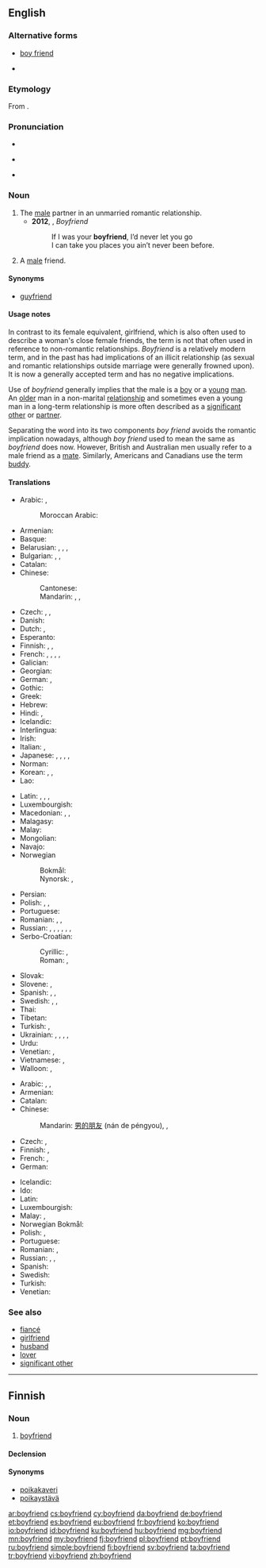 ==English==

===Alternative forms===
* [[boy friend]] {{qualifier|dated}}
* {{l|en|boy-friend}} {{qualifier|dated}}

===Etymology===
From {{compound|en|boy|friend}}.

===Pronunciation===
* {{IPA|/ˈbɔɪ.ˌfrɛnd/|lang=en}}
* {{a|US}} {{IPA|/ˈbɔɪ.ˌfrɛnd/|/ˈbɔɪ.ˌfrɪnd/|lang=en}}
* {{audio|En-us-boyfriend.ogg|Audio (US)|lang=en}}

===Noun===
{{en-noun}}

# The [[male]] partner in an unmarried romantic relationship.
#* '''2012''', {{w|Justin Bieber}}, ''Boyfriend''
#*: If I was your '''boyfriend''', I’d never let you go<br>I can take you places you ain’t never been before.
# A [[male]] friend.

====Synonyms====
* {{sense|male friend}} [[guyfriend]] {{qualifier|slang}}

====Usage notes====
In contrast to its female equivalent, girlfriend, which is also often used to describe a woman's close female friends, the term is not that often used in reference to non-romantic relationships. ''Boyfriend'' is a relatively modern term, and in the past has had implications of an illicit relationship (as sexual and romantic relationships outside marriage were generally frowned upon). It is now a generally accepted term and has no negative implications.

Use of ''boyfriend'' generally implies that the male is a [[boy]] or a [[young]] [[man]]. An [[old]]er man in a non-marital [[relationship]] and sometimes even a young man in a long-term relationship is more often described as a [[significant other]] or [[partner]].

Separating the word into its two components ''boy friend'' avoids the romantic implication nowadays, although ''boy friend'' used to mean the same as ''boyfriend'' does now. However, British and Australian men usually refer to a male friend as a [[mate]]. Similarly, Americans and Canadians use the term [[buddy]].

====Translations====
{{trans-top|male partner in a romantic relationship}}
* Arabic: {{t|ar|خَلِيل|m}}, {{t|ar|رَفِيق|m}}
*: Moroccan Arabic: {{t|ary|صحاب|m|tr=ṣḥæb|alt=صْحاب}}
* Armenian: {{t+|hy|ընկեր}}
* Basque: {{t+|eu|mutil-lagun}}
* Belarusian: {{t|be|каха́нак|m|sc=Cyrl}}, {{t|be|хло́пец|m|sc=Cyrl}}, {{t|be|ся́бар|m|sc=Cyrl}}, {{t|be|прыя́цель|m|sc=Cyrl}}
* Bulgarian: {{t+|bg|га́дже|n}} {{qualifier|boyfriend or girlfriend}}, {{t+|bg|прия́тел|m|sc=Cyrl}}, {{t+|bg|момче́|n|sc=Cyrl}}
* Catalan: {{t|ca|xicot|m}}
* Chinese:
*: Cantonese: {{t|yue|男朋友|tr=naam4 pang4 jau5|sc=Hani}}
*: Mandarin: {{t+|cmn|男朋友|tr=nánpéngyou|sc=Hani}}, {{qualifier|boyfriend or [[girlfriend]]}} {{t|cmn|對象|sc=Hani}}, {{t+|cmn|对象|tr=duìxiàng|sc=Hani}}
* Czech: {{t+|cs|přítel|m}}, {{t+|cs|kluk|m}}, {{t+|cs|milenec|m}}
* Danish: {{t+|da|kæreste}}
* Dutch: {{t+|nl|vriend|m}}, {{t+|nl|lief|n}}
* Esperanto: {{t|eo|koramiko}}
* Finnish: {{t+|fi|poikaystävä}}, {{t|fi|poikakaveri}} {{qualifier|boy}}, {{t+|fi|miesystävä}} {{qualifier|adult}}
* French: {{t+|fr|chum|m}} {{qualifier|Quebec}}, {{t+|fr|copain|m}}, {{t+|fr|petit ami|m}}, {{t+|fr|amoureux|m}}, {{t+|fr|sigisbée|m}}
* Galician: {{t+|gl|noivo|m}}
* Georgian: {{t-needed|ka}}
* German: {{t+|de|Freund|m}}, {{t|de|Boyfriend|m}}
* Gothic: {{t|got|𐌷𐌿𐌻𐌸𐌰|m|sc=Goth}}
* Greek: {{t+|el|γκόμενος|m|sc=Grek}}
* Hebrew: {{t+|he|חבר|m|tr=khaver}}
* Hindi: {{t|hi|बॉयफ़्रेंड|m|tr=boyfreṇḍ|sc=Deva}}, {{t|hi|बॉयफ्रेंड|m|tr=boyfreṇḍ, boyphreṇḍ|sc=Deva}}
* Icelandic: {{t+|is|kærasti|m}}
* Interlingua: {{t|ia|nuptio}}
* Irish: {{t|ga|stócach|m}}
* Italian: {{t+|it|ragazzo|m}}, {{t+|it|fidanzato|m}}
* Japanese: {{t+|ja|カレ|tr=kare}}, {{t+|ja|彼|tr=[[かれ]], kare}} {{qualifier|it has two meanings, a fiance and he(pronoun).}}, {{t|ja|彼氏|tr=[[かれし]], kareshi}}, {{t|ja|カレシ|tr=kareshi}}, {{t|ja|ボーイフレンド|tr=bōifurendo}}
* Norman: {{t|nrf|galant|m}}
* Korean: {{t|ko|남자친구|sc=Hang}}, {{t|ko|보이프렌드|sc=Kore}}, {{t+|ko|애인|sc=Kore}} {{qualifier|boyfriend or girlfriend}}
* Lao: {{t|lo|ຜູ້ບ່າວ|sc=Laoo}}
{{trans-mid}}
* Latin: {{t+|la|amans}}, {{t|la|amator}}, {{t|la|amiculus}}, {{t+|la|amicus}}
* Luxembourgish: {{t+|lb|Frënd|m}}
* Macedonian: {{t|mk|мо́мче|n|sc=Cyrl}}, {{t|mk|де́чко|m|sc=Cyrl}}, {{t|mk|при́јател|m|sc=Cyrl}}
* Malagasy: {{t+|mg|sipa}}
* Malay: {{t|ms|teman lelaki}}
* Mongolian: {{t|mn|найз банди|sc=Cyrl}}
* Navajo: {{t|nv|hweʼeshkii}}
* Norwegian
*: Bokmål: {{t+|nb|kjæreste|m}}
*: Nynorsk: {{t|nn|kjærast|m}}, {{t|nn|kjæraste|m}}
* Persian: {{t|fa|دوست‌پسر|tr=dust-pesar|sc=fa-Arab}}
* Polish: {{t+|pl|chłopak|m}}, {{qualifier|colloquial, boyfriend or girlfriend}} {{t+|pl|sympatia|f}}, {{t+|pl|przyjaciel|m}}
* Portuguese: {{t+|pt|namorado|m}}
* Romanian: {{t+|ro|prieten|m}}, {{t+|ro|iubit|m}}, {{t+|ro|amant|m}}
* Russian: {{t+|ru|кавале́р|m}}, {{t+|ru|друг|m}}, {{t+|ru|па́рень|m}}, {{t+|ru|возлю́бленный|m}}, {{t+|ru|бойфре́нд|m|tr=bojfrɛ́nd}}, {{t+|ru|ухажёр|m}}, {{t+|ru|прия́тель|m}}
* Serbo-Croatian:
*: Cyrillic: {{t|sh|дечко|m}}, {{t|sh|пријатељ|m}}
*: Roman: {{t|sh|dečko|m}}, {{t+|sh|prijatelj|m}}
* Slovak: {{t|sk|priateľ|m}}
* Slovene: {{t+|sl|fant|m}}, {{t+|sl|prijatelj|m}}
* Spanish: {{t+|es|novio|m}}, {{qualifier|Chile}} {{t+|es|pololo|m}}, {{t+|es|enamorado|m}}
* Swedish: {{t+|sv|pojkvän}}, {{t+|sv|kille}}, {{t+|sv|käraste|c}}
* Thai: {{t+|th|แฟน|tr=faen|sc=Thai}} {{qualifier|boyfriend or girlfriend}}
* Tibetan: {{t|bo|དགའ་རོགས|sc=Tibt}}
* Turkish: {{t|tr|erkek arkadaş}}, {{t+|tr|sevgili}}
* Ukrainian: {{t+|uk|коха́ний|m|sc=Cyrl}}, {{t+|uk|па́рубок|m|sc=Cyrl}}, {{t+|uk|хло́пець|m|sc=Cyrl}}, {{t+|uk|друг|m|sc=Cyrl}}, {{t|uk|прия́тель|m|sc=Cyrl}}
* Urdu: {{t|ur|بوایفرینڈ|m|tr=boyfreṇḍ|sc=ur-Arab}}
* Venetian: {{t+|vec|moros|m}}, {{t|vec|moroxo|m}}
* Vietnamese: {{t|vi|bạn trai}}, {{qualifier|also girlfriend; lover}} {{t+|vi|người yêu}}
* Walloon: {{t+|wa|galant|m}}, {{t+|wa|madjopin|m}}
{{trans-bottom}}

{{trans-top|male friend}}
* Arabic: {{t|ar|صَدِيق|m}}, {{t|ar|رَفِيق|m}}, {{t|ar|زَمِيل|m}}
* Armenian: {{t+|hy|ընկեր}}
* Catalan: {{t+|ca|amic|m}}
* Chinese:
*: Mandarin: {{qualifier|male friend}} [[男]][[的]][[朋友]] (nán de péngyou), {{qualifier|buddy}} {{t-check|cmn|哥們兒|sc=Hani}}, {{t+check|cmn|哥们儿|tr=gēmenr|sc=Hani}}
* Czech: {{t+|cs|přítel|m}}, {{t+|cs|kamarád|m}}
* Finnish: {{t+|fi|kaveri}}, {{t+|fi|ystävä}}
* French: {{t+|fr|ami|m}}, {{t+|fr|copain|m}}
* German: {{t+|de|Freund|m}}
{{trans-mid}}
* Icelandic: {{t+|is|vinur|m}}
* Ido: {{t+|io|amikulo}}
* Latin: {{t+|la|amicus|m}}
* Luxembourgish: {{t+|lb|Frënd|m}}
* Malay: {{t|ms|teman lelaki}}, {{t|ms|kawan lelaki}}
* Norwegian Bokmål: {{t+|nb|venn|m}}
* Polish: {{t+|pl|przyjaciel|m}}, {{t+|pl|kumpel|m}}
* Portuguese: {{t+|pt|amigo|m}}
* Romanian: {{t+|ro|prieten|m}}, {{t+|ro|amic|m}}
* Russian: {{t+|ru|друг|m}}, {{t+|ru|прия́тель|m}}, {{t+|ru|това́рищ|m}}
* Spanish: {{t+|es|amigo|m}}
* Swedish: {{t|sv|killkompis|c}}
* Turkish: {{t+|tr|arkadaş}}
* Venetian: {{t|vec|amigo|m}}
{{trans-bottom}}

===See also===
* [[fiancé]]
* [[girlfriend]]
* [[husband]]
* [[lover]]
* [[significant other]]

----

==Finnish==

===Noun===
{{fi-noun}}

# {{label|fi|rare}} [[#English|boyfriend]]

====Declension====
{{fi-decl-risti|boyfriend|||ä|i=0}}

====Synonyms====
* [[poikakaveri]]
* [[poikaystävä]]

[[ar:boyfriend]]
[[cs:boyfriend]]
[[cy:boyfriend]]
[[da:boyfriend]]
[[de:boyfriend]]
[[et:boyfriend]]
[[es:boyfriend]]
[[eu:boyfriend]]
[[fr:boyfriend]]
[[ko:boyfriend]]
[[io:boyfriend]]
[[id:boyfriend]]
[[ku:boyfriend]]
[[hu:boyfriend]]
[[mg:boyfriend]]
[[mn:boyfriend]]
[[my:boyfriend]]
[[fj:boyfriend]]
[[pl:boyfriend]]
[[pt:boyfriend]]
[[ru:boyfriend]]
[[simple:boyfriend]]
[[fi:boyfriend]]
[[sv:boyfriend]]
[[ta:boyfriend]]
[[tr:boyfriend]]
[[vi:boyfriend]]
[[zh:boyfriend]]